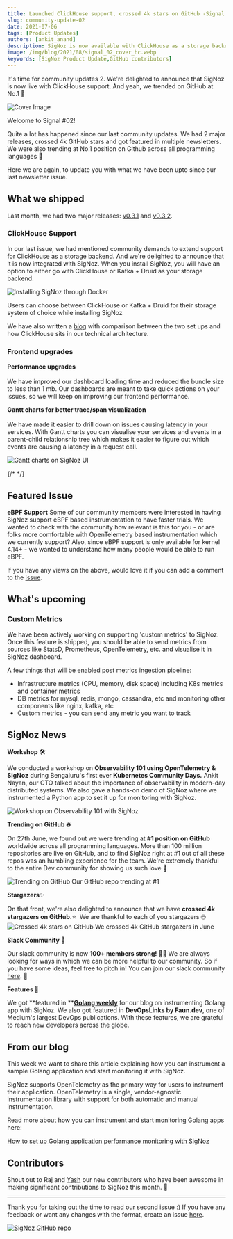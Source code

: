 ```yaml
---
title: Launched ClickHouse support, crossed 4k stars on GitHub -Signal 02
slug: community-update-02
date: 2021-07-06
tags: [Product Updates]
authors: [ankit_anand]
description: SigNoz is now available with ClickHouse as a storage backend. This and other updates on what we've been upto at SigNoz. And yes, we trended at number 1 on GitHub trending.
image: /img/blog/2021/08/signal_02_cover_hc.webp
keywords: [SigNoz Product Update,GitHub contributors]
---
```


It's time for community updates 2. We're delighted to announce that SigNoz is now live with ClickHouse support. And yeah, we trended on GitHub at No.1 🎉

![Cover Image](/img/blog/2021/08/signal_02_cover_hc.webp)

Welcome to Signal #02!

Quite a lot has happened since our last community updates. We had 2 major releases, crossed 4k GitHub stars and got featured in multiple newsletters. We were also trending at No.1 position on Github across all programming languages 🚀

Here we are again, to update you with what we have been upto since our last newsletter issue.

## What we shipped

Last month, we had two major releases: [v0.3.1](https://github.com/SigNoz/signoz/releases/tag/v0.3.1) and [v0.3.2](https://github.com/SigNoz/signoz/releases/tag/v0.3.2).

### ClickHouse Support

In our last issue, we had mentioned community demands to extend support for ClickHouse as a storage backend. And we're delighted to announce that it is now integrated with SigNoz.
When you install SigNoz, you will have an option to either go with ClickHouse or Kafka + Druid as your storage backend.

![Installing SigNoz through Docker](/img/blog/2021/07/choose-setup-1.webp)

Users can choose between ClickHouse or Kafka + Druid for their storage system of choice while installing SigNoz

We have also written a [blog](/blog/clickhouse-storage-monitoring/) with comparison between the two set ups and how ClickHouse sits in our technical architecture.

### Frontend upgrades

**Performance upgrades**<br></br>
We have improved our dashboard loading time and reduced the bundle size to less than 1 mb. Our dashboards are meant to take quick actions on your issues, so we will keep on improving our frontend performance.

**Gantt charts for better trace/span visualization**<br></br>
We have made it easier to drill down on issues causing latency in your services. With Gantt charts you can visualise your services and events in a parent-child relationship tree which makes it easier to figure out which events are causing a latency in a request call.

![Gantt charts on SigNoz UI](/img/blog/2021/07/gantt-charts.webp)

{/* <!--- Gantt charts on SigNoz dashboard for trace/span visualization ---> */}

## Featured Issue

**eBPF Support**
Some of our community members were interested in having SigNoz support eBPF based instrumentation to have faster trials. We wanted to check with the community how relevant is this for you - or are folks more comfortable with OpenTelemetry based instrumentation which we currently support? Also, since eBPF support is only available for kernel 4.14+ - we wanted to understand how many people would be able to run eBPF.

If you have any views on the above, would love it if you can add a comment to the [issue](https://github.com/SigNoz/signoz/issues/193).

## What's upcoming

### Custom Metrics

We have been actively working on supporting 'custom metrics' to SigNoz. Once this feature is shipped, you should be able to send metrics from sources like StatsD, Prometheus, OpenTelemetry, etc. and visualise it in SigNoz dashboard.

A few things that will be enabled post metrics ingestion pipeline:

- Infrastructure metrics (CPU, memory, disk space) including K8s metrics and container metrics
- DB metrics for mysql, redis, mongo, cassandra, etc and monitoring other components like nginx, kafka, etc
- Custom metrics - you can send any metric you want to track

## SigNoz News

**Workshop 🛠**

We conducted a workshop on **Observability 101 using OpenTelemetry & SigNoz** during Bengaluru's first ever **Kubernetes Community Days.** Ankit Nayan, our CTO talked about the importance of observability in modern-day distributed systems. We also gave a hands-on demo of SigNoz where we instrumented a Python app to set it up for monitoring with SigNoz.

![Workshop on Observability 101 with SigNoz](/img/blog/2021/07/observability-101.webp)

**Trending on GitHub 🔥**

On 27th June, we found out we were trending at **#1 position on GitHub** worldwide across all programming languages. More than 100 million repositories are live on GitHub, and to find SigNoz right at #1 out of all these repos was an humbling experience for the team. We're extremely thankful to the entire Dev community for showing us such love 💙

![Trending on GitHub](/img/blog/2021/07/github_trending_1.webp)
Our GitHub repo trending at #1

**Stargazers**✨

On that front, we're also delighted to announce that we have **crossed 4k stargazers on GitHub.**⭐  We are thankful to each of you stargazers 🤓
![Crossed 4k stars on GitHub](/img/blog/2021/07/stargazers-1.webp)
We crossed 4k GitHub stargazers in June

**Slack Community 👋**

Our slack community is now **100+ members strong!** 🎉💪 We are always looking for ways in which we can be more helpful to our community. So if you have some ideas, feel free to pitch in! You can join our slack community [here](https://signoz.io/slack). 🙌

**Features 📸**

We got **featured in **[**Golang weekly**](https://golangweekly.com/issues/367) for our blog on instrumenting Golang app with SigNoz. We also got featured in **DevOpsLinks by Faun.dev**, one of Medium's largest DevOps publications. With these features, we are grateful to reach new developers across the globe.

## From our blog

This week we want to share this article explaining how you can instrument a sample Golang application and start monitoring it with SigNoz.

SigNoz supports OpenTelemetry as the primary way for users to instrument their application. OpenTelemetry is a single, vendor-agnostic instrumentation library with support for both automatic and manual instrumentation.

Read more about how you can instrument and start monitoring Golang apps here:

[How to set up Golang application performance monitoring with SigNoz](/blog/monitoring-your-go-application-with-signoz/)

## Contributors

Shout out to Raj and [Yash](https://github.com/jyash97) our new contributors who have been awesome in making significant contributions to SigNoz this month. 🙌

---

Thank you for taking out the time to read our second issue :) If you have any feedback or want any changes with the format, create an issue [here](https://github.com/SigNoz/signoz/issues).

[![SigNoz GitHub repo](/img/blog/common/signoz_github.webp)](https://github.com/SigNoz/signoz)
